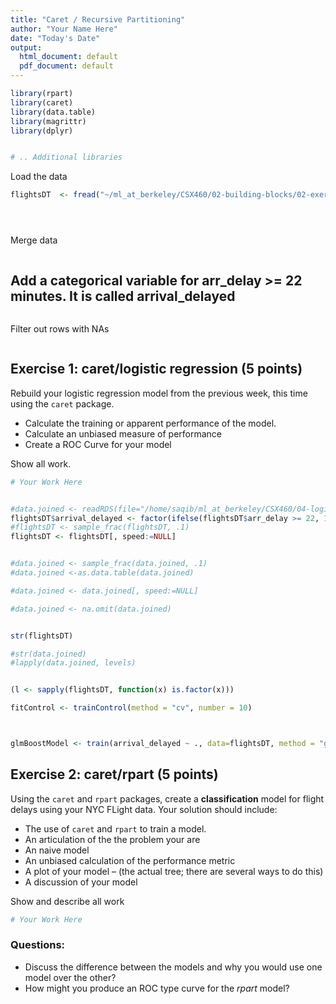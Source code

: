 ```yaml
---
title: "Caret / Recursive Partitioning"
author: "Your Name Here"
date: "Today's Date"
output:
  html_document: default
  pdf_document: default
---
```


```r
library(rpart)
library(caret)
library(data.table)
library(magrittr)
library(dplyr)


# .. Additional libraries
```


Load the data

```r
flightsDT  <- fread("~/ml_at_berkeley/CSX460/02-building-blocks/02-exercise-nycflights/data/flights.csv") 





```


Merge data

```r


```


## Add a categorical variable for  arr_delay >= 22 minutes. It is called arrival_delayed  

```r

```



Filter out rows with NAs

```r


```


## Exercise 1: caret/logistic regression (5 points)

Rebuild your logistic regression model from the previous week, this time using the `caret` package. 

- Calculate the training or apparent performance of the model. 
- Calculate an unbiased measure of performance 
- Create a ROC Curve for your model

Show all work.

```r
# Your Work Here


#data.joined <- readRDS(file="/home/saqib/ml_at_berkeley/CSX460/04-logistic-regression/04-exercise-nycflights-logistic/flightdata.Rda")
flightsDT$arrival_delayed <- factor(ifelse(flightsDT$arr_delay >= 22, 1,0))
#flightsDT <- sample_frac(flightsDT, .1)
flightsDT <- flightsDT[, speed:=NULL]


#data.joined <- sample_frac(data.joined, .1)
#data.joined <-as.data.table(data.joined)

#data.joined <- data.joined[, speed:=NULL]

#data.joined <- na.omit(data.joined)


str(flightsDT)

#str(data.joined)
#lapply(data.joined, levels)


(l <- sapply(flightsDT, function(x) is.factor(x)))

fitControl <- trainControl(method = "cv", number = 10)



glmBoostModel <- train(arrival_delayed ~ ., data=flightsDT, method = "glm", trControl = fitControl, na.action = na.omit)


```


## Exercise 2: caret/rpart (5 points)

Using the `caret` and `rpart` packages, create a **classification** model for flight delays using your NYC FLight data. Your solution should include:

- The use of `caret` and `rpart` to train a model.
- An articulation of the the problem your are 
- An naive model
- An unbiased calculation of the performance metric
- A plot of your model -- (the actual tree; there are several ways to do this)
- A discussion of your model 



Show and describe all work

```r
# Your Work Here
```


### Questions:

- Discuss the difference between the models and why you would use one model over the other?
- How might you produce an ROC type curve for the *rpart* model? 
